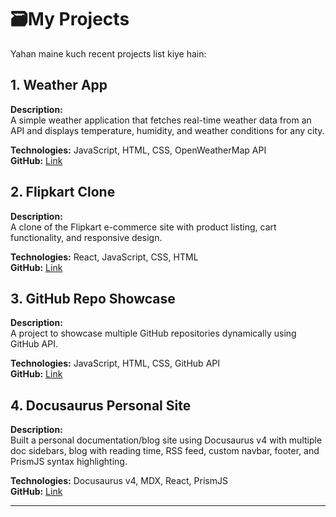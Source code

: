


# 🗃️My Projects

Yahan maine kuch recent projects list kiye hain:

## 1. Weather App
**Description:**  
A simple weather application that fetches real-time weather data from an API and displays temperature, humidity, and weather conditions for any city.  

**Technologies:** JavaScript, HTML, CSS, OpenWeatherMap API  
**GitHub:** [Link](https://kamrul9670.github.io/weather-app/)

## 2. Flipkart Clone
**Description:**  
A clone of the Flipkart e-commerce site with product listing, cart functionality, and responsive design.  

**Technologies:** React, JavaScript, CSS, HTML  
**GitHub:** [Link](https://flipkart-client-umber.vercel.app/)

## 3. GitHub Repo Showcase
**Description:**  
A project to showcase multiple GitHub repositories dynamically using GitHub API.  

**Technologies:** JavaScript, HTML, CSS, GitHub API  
**GitHub:** [Link](https://fyleassignment1.netlify.app/)

## 4. Docusaurus Personal Site
**Description:**  
Built a personal documentation/blog site using Docusaurus v4 with multiple doc sidebars, blog with reading time, RSS feed, custom navbar, footer, and PrismJS syntax highlighting.  

**Technologies:** Docusaurus v4, MDX, React, PrismJS  
**GitHub:** [Link](https://github.com/username/docusaurus-site)

---



